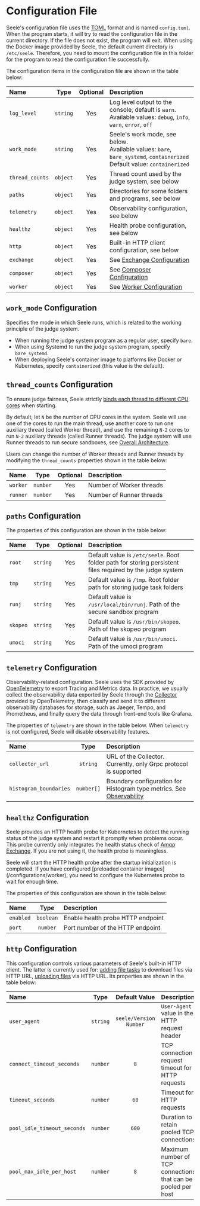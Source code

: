 
# Configuration File

Seele's configuration file uses the [TOML](https://toml.io/en/) format and is named `config.toml`. When the program starts, it will try to read the configuration file in the current directory. If the file does not exist, the program will exit. When using the Docker image provided by Seele, the default current directory is `/etc/seele`. Therefore, you need to mount the configuration file in this folder for the program to read the configuration file successfully.

The configuration items in the configuration file are shown in the table below:

| Name            |   Type   | Optional | Description                                                                                                                      |
| :-------------- | :------: | :------: | :------------------------------------------------------------------------------------------------------------------------------- |
| `log_level`     | `string` |   Yes    | Log level output to the console, default is `warn`.<br />Available values: `debug`, `info`, `warn`, `error`, `off`               |
| `work_mode`     | `string` |   Yes    | Seele's work mode, see below.<br />Available values: `bare`, `bare_systemd`, `containerized`<br />Default value: `containerized` |
| `thread_counts` | `object` |   Yes    | Thread count used by the judge system, see below                                                                                 |
| `paths`         | `object` |   Yes    | Directories for some folders and programs, see below                                                                             |
| `telemetry`     | `object` |   Yes    | Observability configuration, see below                                                                                           |
| `healthz`       | `object` |   Yes    | Health probe configuration, see below                                                                                            |
| `http`          | `object` |   Yes    | Built-in HTTP client configuration, see below                                                                                    |
| `exchange`      | `object` |   Yes    | See [Exchange Configuration](/configuration/exchange)                                                                            |
| `composer`      | `object` |   Yes    | See [Composer Configuration](/configuration/composer)                                                                            |
| `worker`        | `object` |   Yes    | See [Worker Configuration](/configuration/worker)                                                                                |

## `work_mode` Configuration

Specifies the mode in which Seele runs, which is related to the working principle of the judge system.

- When running the judge system program as a regular user, specify `bare`.
- When using Systemd to run the judge system program, specify `bare_systemd`.
- When deploying Seele's container image to platforms like Docker or Kubernetes, specify `containerized` (this value is the default).

## `thread_counts` Configuration

To ensure judge fairness, Seele strictly [binds each thread to different CPU cores](/advanced/bind-cores) when starting.

By default, let `N` be the number of CPU cores in the system. Seele will use one of the cores to run the main thread, use another core to run one auxiliary thread (called Worker thread), and use the remaining `N-2` cores to run `N-2` auxiliary threads (called Runner threads). The judge system will use Runner threads to run secure sandboxes, see [Overall Architecture](/advanced/architecture).

Users can change the number of Worker threads and Runner threads by modifying the `thread_counts` properties shown in the table below:

| Name     |   Type   | Optional | Description              |
| :------- | :------: | :------: | :----------------------- |
| `worker` | `number` |   Yes    | Number of Worker threads |
| `runner` | `number` |   Yes    | Number of Runner threads |

## `paths` Configuration

The properties of this configuration are shown in the table below:

| Name     |   Type   | Optional | Description                                                                                               |
| :------- | :------: | :------: | :-------------------------------------------------------------------------------------------------------- |
| `root`   | `string` |   Yes    | Default value is `/etc/seele`. Root folder path for storing persistent files required by the judge system |
| `tmp`    | `string` |   Yes    | Default value is `/tmp`. Root folder path for storing judge task folders                                  |
| `runj`   | `string` |   Yes    | Default value is `/usr/local/bin/runj`. Path of the secure sandbox program                                |
| `skopeo` | `string` |   Yes    | Default value is `/usr/bin/skopeo`. Path of the skopeo program                                            |
| `umoci`  | `string` |   Yes    | Default value is `/usr/bin/umoci`. Path of the umoci program                                              |

## `telemetry` Configuration

Observability-related configuration. Seele uses the SDK provided by [OpenTelemetry](https://opentelemetry.io) to export Tracing and Metrics data. In practice, we usually collect the observability data exported by Seele through the [Collector](https://opentelemetry.io/docs/collector/) provided by OpenTelemetry, then classify and send it to different observability databases for storage, such as Jaeger, Tempo, and Prometheus, and finally query the data through front-end tools like Grafana.

The properties of `telemetry` are shown in the table below. When `telemetry` is not configured, Seele will disable observability features.

| Name                   |    Type    | Description                                                                                 |
| :--------------------- | :--------: | :------------------------------------------------------------------------------------------ |
| `collector_url`        |  `string`  | URL of the Collector. Currently, only Grpc protocol is supported                            |
| `histogram_boundaries` | `number[]` | Boundary configuration for Histogram type metrics. See [Observability](/advanced/telemetry) |

## `healthz` Configuration

Seele provides an HTTP health probe for Kubernetes to detect the running status of the judge system and restart it promptly when problems occur. This probe currently only integrates the health status check of [Amqp Exchange](/configurations/exchange). If you are not using it, the health probe is meaningless.

<Callout type="info">
  Seele will start the HTTP health probe after the startup initialization is
  completed. If you have configured [preloaded container
  images](/configurations/worker), you need to configure the Kubernetes probe to
  wait for enough time.
</Callout>

The properties of this configuration are shown in the table below:

| Name      |   Type    | Description                       |
| :-------- | :-------: | :-------------------------------- |
| `enabled` | `boolean` | Enable health probe HTTP endpoint |
| `port`    | `number`  | Port number of the HTTP endpoint  |

## `http` Configuration

This configuration controls various parameters of Seele's built-in HTTP client. The latter is currently used for: [adding file tasks](/tasks/files) to download files via HTTP URL, [uploading files](/tasks/embed-and-upload) via HTTP URL. Its properties are shown in the table below:

| Name                        |   Type   |     Default Value      | Description                                                   |
| :-------------------------- | :------: | :--------------------: | :------------------------------------------------------------ |
| `user_agent`                | `string` | `seele/Version Number` | `User-Agent` value in the HTTP request header                 |
| `connect_timeout_seconds`   | `number` |          `8`           | TCP connection request timeout for HTTP requests              |
| `timeout_seconds`           | `number` |          `60`          | Timeout for HTTP requests                                     |
| `pool_idle_timeout_seconds` | `number` |         `600`          | Duration to retain pooled TCP connections                     |
| `pool_max_idle_per_host`    | `number` |          `8`           | Maximum number of TCP connections that can be pooled per host |
